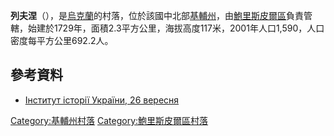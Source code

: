 {{coord|50|17|11|N|30|50|6|E|scale:30000|display=title}}

'''列夫涅'''（{{lang-uk|Ревне}}），是[[烏克蘭|烏克蘭]]的村落，位於該國中北部[[基輔州|基輔州]]，由[[鮑里斯皮爾區|鮑里斯皮爾區]]負責管轄，始建於1729年，面積2.3平方公里，海拔高度117米，2001年人口1,590，人口密度每平方公里692.2人。

==參考資料==
* [http://www.history.org.ua/?hrono Інститут історії України, 26 вересня]{{Wayback|url=http://www.history.org.ua/?hrono |date=20160629080207 }}

{{DEFAULTSORT:Ревне}}
[[Category:基輔州村落|Category:基輔州村落]]
[[Category:鮑里斯皮爾區村落|Category:鮑里斯皮爾區村落]]


{{Kiev-geo-stub}}